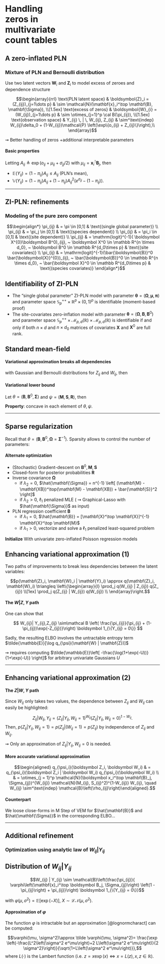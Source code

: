 
#  <br/> <br/> Handling <br/> zeros in  <br/> multivariate  <br/> count tables

## A zero-inflated PLN

### Mixture of PLN and Bernoulli distribution

Use two latent vectors $\mathbf{W}_i$ and $\mathbf{Z}_i$ to model excess of zeroes and dependence structure 

$$\begin{array}{rrl}
  \text{PLN latent space} &  \boldsymbol{Z}_i  = (Z_{ij})_{j=1\dots p} & \sim  \mathcal{N}(\mathbf{x}_i^\top \mathbf{B}, \mathbf{\Sigma}), \\[1.5ex]
   \text{excess of zeros} &  \boldsymbol{W}_{i} = (W_{ij})_{j=1\dots p} & \sim \otimes_{j=1}^p \cal B(\pi_{ij}),   \\[1.5ex]
  \text{observation space} &  Y_{ij} \, | \, W_{ij}, Z_{ij} & \sim^\text{indep} W_{ij}\delta_0 + (1-W_{ij})\mathcal{P} \left(\exp\{o_{ij} + Z_{ij}\}\right),\\
\end{array}$$

$\rightsquigarrow$ Better handling of zeros +additional interpretable parameters 

#### Basic properties

Letting $A_{ij} \triangleq \exp \left( o_{ij} + \mu_{ij} + \sigma_{jj}/2\right)$ with $\mu_{ij} = \mathbf{x}_i^\intercal \mathbf{B}_j$, then

- $\mathbb{E}\left(Y_{ij}\right) =  (1-\pi_{ij}) A_{ij} \leq A_{ij}$ (PLN's mean),
- $\mathbb{V}\left(Y_{ij}\right) = (1-\pi_{ij})A_{ij} + (1-\pi_{ij})A_{ij}^2 \left( e^{\sigma_{jj}} - (1-\pi_{ij}) \right)$.

---

## ZI-PLN: refinements

### Modeling of the pure zero component 

$$\begin{align*}
\pi_{ij} & = \pi \in [0,1] & \text{(single global parameter)} \\
\pi_{ij} & = \pi_j \in [0,1] & \text{(species dependent)} \\
\pi_{ij} & = \pi_i \in [0,1] & \text{(site dependent)} \\
\pi_{ij} & = \mathrm{logit}^{-1}( \boldsymbol X^{0}\boldsymbol B^0)_{ij}, ~ \boldsymbol X^0 \in \mathbb R^{n \times d_0}, ~ \boldsymbol B^0 \in \mathbb R^{d_0\times p}  &  \text{(site covariates)} \\
\pi_{ij} & = \mathrm{logit}^{-1}(\bar{\boldsymbol{B}}^0 \bar{\boldsymbol{X}}^{0})_{ij}, ~ \bar{\boldsymbol{B}}^0 \in \mathbb R^{n \times d_0}, ~ \bar{\boldsymbol X}^0 \in \mathbb R^{d_0\times p} & \text{(species covariates)} 
\end{align*}$$

::: {#prp-identifiability1}

## Identifiability of ZI-PLN
- The "single global parameter" ZI-PLN model with parameter $\mathbf{\theta} = (\mathbf{\Omega}, \mathbf{\mu}, \mathbf{\pi})$ and parameter space $\mathbb{S}_p^{++} \times  \mathbb{R}^p \times (0,1)^{p}$ is identifiable (moment-based proof)
- The site-covariates zero-inflation model with parameter $\mathbf{\theta} = (\mathbf{\Omega}, \mathbf{B}, \mathbf{B}^0)$ and parameter space $\mathbb{S}_p^{++} \times \mathcal{M}_{p,d}(\mathbb{R}) \times \mathcal{M}_{p,d}(\mathbb{R})$ is identifiable  if and only if both $n\times d$ and $n \times d_0$ matrices of covariates $\mathbf{X}$ and $\mathbf{X}^0$ are full rank.

:::

## Standard mean-field

#### Variational approximation breaks all dependencies

\begin{equation*}
p(\mathbf{Z}_i, \mathbf{W}_i | \mathbf{Y}_i) \approx q_{\psi_i}(\mathbf{Z}_i, \mathbf{W}_i) \triangleq q_{\psi_i}(\mathbf{Z}_i) q_{\psi_i}(\mathbf{W}_i) = \otimes_{j=1}^p q_{\psi_i}(Z_{ij}) q_{\psi_i}(W_{ij})
\end{equation*}

with Gaussian and Bernoulli distributions for $Z_{ij}$ and $W_{ij}$, then

\begin{equation*}
q_{\psi_i}(\mathbf{Z}_i, \mathbf{W}_i) = \otimes_{j=1}^p \mathcal N\left( M_{ij}, S_{ij}^2\right) \mathcal B\left(\rho_{ij} \right)
\end{equation*}

#### Variational lower bound

Let $\theta = (\mathbf{B}, \mathbf{B}^0, \mathbf{\Sigma})$ and $\psi= (\mathbf{M}, \mathbf{S}, \mathbf{R})$, then

\begin{align*}
J(\theta, \psi) & =  \log p_\theta(\mathbf{Y}) - KL(p_\theta(. | \mathbf{Y}) \| q_\psi(.) ) \\
& = \mathbb{E}_{q_{\psi}} \log p_\theta(\mathbf{Z}, \mathbf{W}, \mathbf{Y}) - \mathbb{E}_{q_{\psi}} \log q_\psi(\mathbf{Z}, \mathbf{W}) \\
& = \mathbb{E}_{q_{\psi}} \log p_\theta (\mathbf{Y} | \mathbf{Z}, \mathbf{W}) + \mathbb{E}_{q_{\psi}} \log p_\theta (\mathbf{Z}) + \mathbb{E}_{q_{\psi}} \log p_\theta (\mathbf{W}) \\
&  \qquad - \mathbb{E}_{q_{\psi}} \log q_{\psi} (\mathbf{Z}) - \mathbb{E}_{q_{\psi}} \log q_{\psi} (\mathbf{W}) \\
\end{align*}

**Property**: concave in each element of $\theta, \psi$.

---

## Sparse regularization

Recall that $\theta = (\mathbf{B}, \mathbf{B}^0, \mathbf{\Omega} = \mathbf{\Sigma}^{-1})$. Sparsity allows to control the number of parameters: 

\begin{equation*}
 \arg\min_{\theta, \psi} J(\theta, \psi)  + \lambda_1 \| \mathbf{B}  \|_1 + \lambda_2 \|  \mathbb{\Omega}  \|_1 \color{#ddd}{ \left( + \lambda_1 \| \mathbf{B}^0  \|_1 \right)}
\end{equation*}

#### Alternate optimization

  - (Stochastic) Gradient-descent on $\mathbf{B}^0, \mathbf{M}, \mathbf{S}$
  - Closed-form for posterior probabilities $\mathbf{R}$
  - Inverse covariance $\mathbf{\Omega}$ 
    - if $\lambda_2=0$, $\hat{\mathbf{\Sigma}} = n^{-1} \left[ (\mathbf{M} - \mathbf{XB})^\top(\mathbf{M} - \mathbf{XB}) + \bar{\mathbf{S}}^2 \right]$
    - if $\lambda_2 > 0$, $\ell_1$ penalized MLE ( $\rightsquigarrow$ Graphical-Lasso with $\hat{\mathbf{\Sigma}}$ as input)
  - PLN regression coefficient $\mathbf{B}$ 
    - if $\lambda_1=0$, $\hat{\mathbf{B}} = [\mathbf{X}^\top \mathbf{X}]^{-1} \mathbf{X}^\top \mathbf{M}$
    - if $\lambda_1 > 0$, vectorize and solve a $\ell_1$ penalized least-squared problem

**Initialize** With univariate zero-inflated Poisson regression models

## Enhancing variational approximation (1)

Two paths of improvements to break less dependencies between the latent variables:

$$p(\mathbf{Z}_i, \mathbf{W}_i | \mathbf{Y}_i) \approx q(\mathbf{Z}_i, \mathbf{W}_i) \triangleq 
\left\{\begin{array}{l}
\prod_j q(W_{ij} | Z_{ij}) q(Z_ {ij}) \\[1ex]
\prod_j q(Z_{ij} | W_{ij}) q(W_{ij}) \\
\end{array}\right.$$

#### The $W|Z,Y$ path

One can show that

$$
W_{ij}| Y_{ij},Z_{ij} \sim\mathcal B \left(  \frac{\pi_{ij}}{\pi_{ij} + (1-\pi_{ij})\exp(-Z_{ij})}\right) \boldsymbol 1_{\{Y_{ij} = 0\}}
$$

Sadly, the resulting ELBO involves the [untractable entropy term]{.alert} $\tilde{\mathbb{E}}[\log q_{\psi}(\mathbf{W} | \mathbf{Z})]$

$\rightsquigarrow$ requires computing $\tilde{\mathbb{E}}\left[ -\frac{\log(1+\exp(-U))}{1+\exp(-U)} \right]$ for arbitrary univariate Gaussians $U$

--- 

## Enhancing variational approximation (2)

#### The $Z|W,Y$ path

Since $W_{ij}$ only takes two values, the dependence between $Z_{ij}$ and $W_{ij}$ can easily be highlighted:

$$Z_{ij} | W_{ij}, Y_{ij} = \left(Z_{ij}|Y_{ij}, W_{ij} = 1 \right)^{ W_{ij}}\left(Z_{ij}|Y_{ij}, W_{ij} = 0 \right)^{1- W_{ij}}.$$
Then, $p(Z_{ij}| Y_{ij}, W_{ij} = 1) = p(Z_{ij} | (W_{ij} = 1) = p(Z_{ij})$ by independence of $Z_{ij}$ and $W_{ij}$. 

$\rightsquigarrow$ Only an approximation of $Z_{ij} | Y_{ij}, W_{ij} = 0$ is needed.


#### More accurate variational approximation

$$\begin{aligned}
 q_{\psi_i}(\boldsymbol Z_i, \boldsymbol W_i) & = q_{\psi_i}(\boldsymbol Z_i | \boldsymbol W_i) q_{\psi_i}(\boldsymbol W_i) \\
 & = \otimes_{j = 1}^p \mathcal{N}(\boldsymbol x_i^\top \mathbf{B}_j, \Sigma_{jj})^{W_{ij}} \mathcal{N}(M_{ij},
    S_{ij}^2)^{1-W_{ij}} W_{ij}, \quad W_{ij} \sim^\text{indep} \mathcal{B}\left(\rho_{ij}\right)\end{aligned}.$$
    
#### Counterpart

We loose close-forms in M Step of VEM for $\hat{\mathbf{B}}$ and  $\hat{\mathbf{\Sigma}}$ in the corresponding ELBO...

---

## Additional refinement

### Optimization using analytic law of $W_{ij}| Y_{ij}$

::: {#prp-analytic}

## Distribution of $W_{ij}| Y_{ij}$

$$W_{ij} | Y_{ij}  \sim \mathcal{B}\left(\frac{\pi_{ij}}{ \varphi\left(\mathbf{x}_i^\top \boldsymbol B_j, \Sigma_{jj}\right)
\left(1 - \pi_{ij}\right) + \pi_{ij}}\right) \boldsymbol 1_{\{Y_{ij} = 0\}}$$

with $\varphi(\mu,\sigma^2) = \mathbb E \left[ \exp(-X)\right], ~ X \sim \mathcal L \mathcal N \left( \mu, \sigma^2\right)$.

:::

#### Approximation of $\varphi$

The function $\varphi$ is intractable but an approximation [@lognormcharact] can be computed:

$$\varphi(\mu, \sigma^2)\approx \tilde \varphi(\mu, \sigma^2)=  \frac{\exp \left(-\frac{L^2\left(\sigma^2 e^\mu\right)+2 L\left(\sigma^2 e^\mu\right)}{2
\sigma^2}\right)}{\sqrt{1+L\left(\sigma^2 e^\mu\right)}},$$
where $L(\cdot)$ is the Lambert function (i.e. $z = x \exp(x) \Leftrightarrow x = L(z), x,z \in \mathbb R$).

##  {background-image="figs/simu_zipln.png" background-size=contain}


